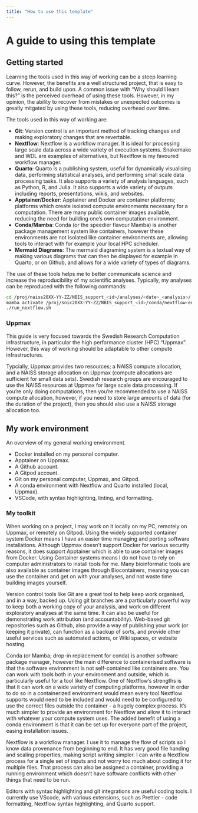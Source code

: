 ```yaml
---
title: "How to use this template"
---
```


# A guide to using this template

## Getting started

Learning the tools used in this way of working can be a steep learning curve. However,
the benefits are a well structured project, that is easy to follow, rerun, and build upon.
A common issue with "Why should I learn this?" is the perceived overhead of using these tools.
However, in my opinion, the ability to recover from mistakes or unexpected outcomes is greatly
mitgated by using these tools, reducing overhead over time.

The tools used in this way of working are:

- **Git**: Version control is an important method of tracking changes and making exploratory changes that are revertable.
- **Nextflow**: Nextflow is a workflow manager. It is ideal for processing large scale data across a wide variety of execution systems.
  Snakemake and WDL are examples of alternatives, but Nextflow is my favoured workflow manager.
- **Quarto**: Quarto is a publishing system, useful for dynamically visualising data, performing statistical analyses, and performing
  small scale data processing tasks. It also supports a variety of analysis languages, such as Python, R, and Julia. It also supports
  a wide variety of outputs including reports, presentations, wikis, and websites.
- **Apptainer/Docker**: Apptainer and Docker are container platforms; platforms which create isolated compute environments necessary for
  a computation. There are many public container images available, reducing the need for building one's own computation environment.
- **Conda/Mamba**: Conda (or the speedier flavour Mamba) is another package management system like containers, however these environments are
  not isolated like container environments are, allowing tools to interact with for example your local HPC scheduler.
- **Mermaid Diagrams**: The mermaid diagraming system is a textual way of making various diagrams that can then be displayed for example
  in Quarto, or on Github, and allows for a wide variety of types of diagrams.

The use of these tools helps me to better communicate science and increase the reproducibility of my scientific analyses.
Typically, my analyses can be reproduced with the following commands:

```bash
cd /proj/naiss20XX-YY-ZZ/NBIS_support_<id>/analyses/<date>_<analysis>/
mamba activate /proj/snic20XX-YY-ZZ/NBIS_support_<id>/conda/nextflow-env
./run_nextflow.sh
```

### Uppmax

This guide is very focused towards the Swedish Research Computation infrastructure, in particular the high performance cluster (HPC) "Uppmax".
However, this way of working should be adaptable to other compute infrastructures.

Typcially, Uppmax provides two resources; a NAISS compute allocation, and a NAISS storage allocation on Uppmax (compute allocations are
sufficient for small data sets). Swedish research groups are encouraged to use the NAISS resources at Uppmax for
large scale data processing. If you're only doing computations, then you're recommended
to use a NAISS compute allocation, however, if you need to store large
amounts of data (for the duration of the project), then you should also use
a NAISS storage allocation too.

## My work environment

An overview of my general working environment.

- Docker installed on my personal computer.
- Apptainer on Uppmax.
- A Github account.
- A Gitpod account.
- Git on my personal computer, Uppmax, and Gitpod.
- A conda environment with Nextflow and Quarto installed (local, Uppmax).
- VSCode, with syntax highlighting, linting, and formatting.

### My toolkit

When working on a project, I may work on it locally on my PC, remotely on Uppmax,
or remotely on Gitpod. Using the widely supported
container system Docker means I have an easier time managing and porting
software installations. Although Uppmax doesn't support Docker for various
security reasons, it does support Apptainer which is able to use container images
from Docker. Using Container systems means I do not have to rely on computer
administrators to install tools for me. Many bioinformatic tools are
also available as container images through Biocontainers, meaning you can use
the container and get on with your analyses, and not waste time building images yourself.

Version control tools like Git are a great tool to help keep work organised,
and in a way, backed up. Using git branches are a particularly powerful way
to keep both a working copy of your analysis, and work on different exploratory
analyses at the same time. It can also be useful for demonstrating work
attribution (and accountability). Web-based git repositories such as Github,
also provide a way of publishing your work (or keeping it private), can
function as a backup of sorts, and provide other useful services such as
automated actions, or Wiki spaces, or website hosting.

Conda (or Mamba; drop-in replacement for conda) is another software package manager,
however the main difference to containerised software
is that the software environment is not self-contained like containers are.
You can work with tools both in your environment and outside, which is particularly
useful for a tool like Nextflow. One of Nextflow's strengths is that it can
work on a wide variety of computing platforms, however in order to do so in a
containerized environment would mean every tool Nextflow supports would need
to be included and would need to be configured to use the correct files
outside the container - a hugely complex process. It's much simpler to
provide an environment for Nextflow and allow it to interact with whatever your
compute system uses. The added benefit of using a conda environment is that
it can be set up for everyone part of the project, easing installation issues.

Nextflow is a workflow manager. I use it to manage the flow of scripts so I know
data provenance from beginning to end. It has very good file handing and scaling
properties, making script writing simpler. I can write a Nextflow process for a single
set of inputs and not worry too much about coding it for multiple files. That
process can also be assigned a container, providing a running environment which
doesn't have software conflicts with other things that need to be run.

Editors with syntax highlighting and git integrations are useful coding tools.
I currently use VScode, with various extensions, such as Prettier - code formatting,
Nextflow syntax highlighting, and Quarto support.
